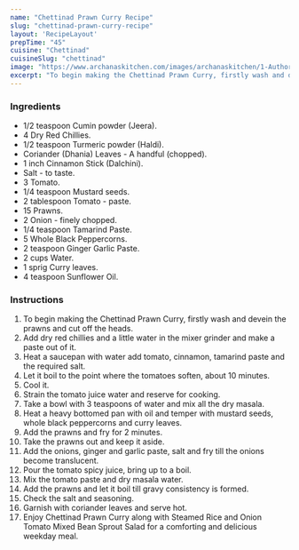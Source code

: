 ---
name: "Chettinad Prawn Curry Recipe"
slug: "chettinad-prawn-curry-recipe"
layout: 'RecipeLayout'
prepTime: "45"
cuisine: "Chettinad"
cuisineSlug: "chettinad"
image: "https://www.archanaskitchen.com/images/archanaskitchen/1-Author/ruby_pathak-yahoo.com/Chettinad_Prawn_Curry.jpg"
excerpt: "To begin making the Chettinad Prawn Curry, firstly wash and devein the prawns and cut off the heads"
---

### Ingredients

- 1/2 teaspoon Cumin powder (Jeera).
- 4 Dry Red Chillies.
- 1/2 teaspoon Turmeric powder (Haldi).
- Coriander (Dhania) Leaves -  A handful (chopped).
- 1 inch Cinnamon Stick (Dalchini).
- Salt - to taste.
- 3 Tomato.
- 1/4 teaspoon Mustard seeds.
- 2 tablespoon Tomato - paste.
- 15 Prawns.
- 2 Onion - finely chopped.
- 1/4 teaspoon Tamarind Paste.
- 5 Whole Black Peppercorns.
- 2 teaspoon Ginger Garlic Paste.
- 2 cups Water.
- 1 sprig Curry leaves.
- 4 teaspoon Sunflower Oil.

### Instructions

1. To begin making the Chettinad Prawn Curry, firstly wash and devein the prawns and cut off the heads.
1. Add dry red chillies and a little water in the mixer grinder and make a paste out of it.
1. Heat a saucepan with water add tomato, cinnamon, tamarind paste and the required salt.
1. Let it boil to the point where the tomatoes soften, about 10 minutes.
1. Cool it.
1. Strain the tomato juice water and reserve for cooking.
1. Take a bowl with 3 teaspoons of water and mix all the dry masala.
1. Heat a heavy bottomed pan with oil and temper with mustard seeds, whole black peppercorns and curry leaves.
1. Add the prawns and fry for 2 minutes.
1. Take the prawns out and keep it aside.
1. Add the onions, ginger and garlic paste, salt and fry till the onions become translucent.
1. Pour the tomato spicy juice, bring up to a boil.
1. Mix the tomato paste and dry masala water.
1. Add the prawns and let it boil till gravy consistency is formed.
1. Check the salt and seasoning.
1. Garnish with coriander leaves and serve hot.
1. Enjoy Chettinad Prawn Curry along with Steamed Rice and Onion Tomato Mixed Bean Sprout Salad for a comforting and delicious weekday meal.
